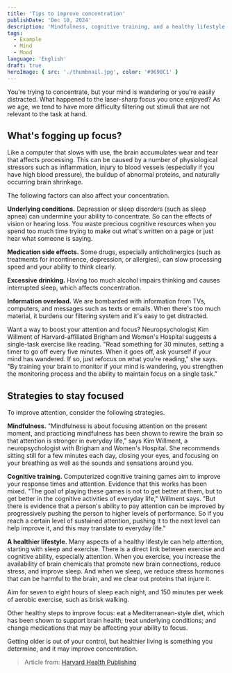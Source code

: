 ```yaml
---
title: 'Tips to improve concentration'
publishDate: 'Dec 10, 2024'
description: 'Mindfulness, cognitive training, and a healthy lifestyle may help sharpen your focus.'
tags:
  - Example
  - Mind
  - Mood
language: 'English'
draft: true
heroImage: { src: './thumbnail.jpg', color: '#9698C1' }
---
```



You're trying to concentrate, but your mind is wandering or you're easily distracted. What happened to the laser-sharp focus you once enjoyed? As we age, we tend to have more difficulty filtering out stimuli that are not relevant to the task at hand.

## What's fogging up focus?

Like a computer that slows with use, the brain accumulates wear and tear that affects processing. This can be caused by a number of physiological stressors such as inflammation, injury to blood vessels (especially if you have high blood pressure), the buildup of abnormal proteins, and naturally occurring brain shrinkage.

The following factors can also affect your concentration.

**Underlying conditions.** Depression or sleep disorders (such as sleep apnea) can undermine your ability to concentrate. So can the effects of vision or hearing loss. You waste precious cognitive resources when you spend too much time trying to make out what's written on a page or just hear what someone is saying.

**Medication side effects.** Some drugs, especially anticholinergics (such as treatments for incontinence, depression, or allergies), can slow processing speed and your ability to think clearly.

**Excessive drinking.** Having too much alcohol impairs thinking and causes interrupted sleep, which affects concentration.

**Information overload.** We are bombarded with information from TVs, computers, and messages such as texts or emails. When there's too much material, it burdens our filtering system and it's easy to get distracted.

<Aside type='tip' title='Try this focus exercise'>
  Want a way to boost your attention and focus? Neuropsychologist Kim Willment of Harvard-affiliated
  Brigham and Women's Hospital suggests a single-task exercise like reading. "Read something for 30
  minutes, setting a timer to go off every five minutes. When it goes off, ask yourself if your mind
  has wandered. If so, just refocus on what you're reading," she says. "By training your brain to
  monitor if your mind is wandering, you strengthen the monitoring process and the ability to
  maintain focus on a single task."
</Aside>

## Strategies to stay focused

To improve attention, consider the following strategies.

**Mindfulness.** "Mindfulness is about focusing attention on the present moment, and practicing mindfulness has been shown to rewire the brain so that attention is stronger in everyday life," says Kim Willment, a neuropsychologist with Brigham and Women's Hospital. She recommends sitting still for a few minutes each day, closing your eyes, and focusing on your breathing as well as the sounds and sensations around you.

**Cognitive training.** Computerized cognitive training games aim to improve your response times and attention. Evidence that this works has been mixed. "The goal of playing these games is not to get better at them, but to get better in the cognitive activities of everyday life," Willment says. "But there is evidence that a person's ability to pay attention can be improved by progressively pushing the person to higher levels of performance. So if you reach a certain level of sustained attention, pushing it to the next level can help improve it, and this may translate to everyday life."

**A healthier lifestyle.** Many aspects of a healthy lifestyle can help attention, starting with sleep and exercise. There is a direct link between exercise and cognitive ability, especially attention. When you exercise, you increase the availability of brain chemicals that promote new brain connections, reduce stress, and improve sleep. And when we sleep, we reduce stress hormones that can be harmful to the brain, and we clear out proteins that injure it.

Aim for seven to eight hours of sleep each night, and 150 minutes per week of aerobic exercise, such as brisk walking.

Other healthy steps to improve focus: eat a Mediterranean-style diet, which has been shown to support brain health; treat underlying conditions; and change medications that may be affecting your ability to focus.

Getting older is out of your control, but healthier living is something you determine, and it may improve concentration.

> Article from: [Harvard Health Publishing](https://www.health.harvard.edu/mind-and-mood/tips-to-improve-concentration)

